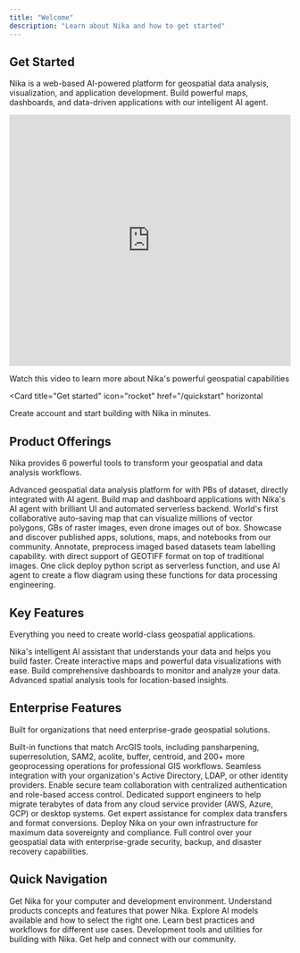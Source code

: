 ```yaml
---
title: "Welcome"
description: "Learn about Nika and how to get started"
---
```


## Get Started

Nika is a web-based AI-powered platform for geospatial data analysis, visualization, and application development. Build powerful maps, dashboards, and data-driven applications with our intelligent AI agent.

<div style={{ textAlign: 'center', margin: '2rem 0' }}>
  <div style={{ 
    position: 'relative', 
    width: '100%', 
    maxWidth: '800px', 
    margin: '0 auto',
    borderRadius: '12px',
    overflow: 'hidden',
    boxShadow: '0 10px 30px rgba(0, 0, 0, 0.1)'
  }}>
    <iframe
      width="100%"
      height="450"
      src="https://www.youtube.com/embed/I_I_eJ6FmEk"
      title="Nika Platform Overview"
      frameBorder="0"
      allow="accelerometer; autoplay; clipboard-write; encrypted-media; gyroscope; picture-in-picture; web-share"
      allowFullScreen
      style={{ display: 'block' }}
    ></iframe>
  </div>
  <p style={{ 
    marginTop: '1rem', 
    fontSize: '0.9rem', 
    color: 'var(--color-text-secondary)',
    fontStyle: 'italic'
  }}>
    Watch this video to learn more about Nika's powerful geospatial capabilities
  </p>
</div>

<Card
  title="Get started"
  icon="rocket"
  href="/quickstart"
  horizontal
>
  Create account and start building with Nika in minutes.
</Card>

## Product Offerings

Nika provides 6 powerful tools to transform your geospatial and data analysis workflows.

<Columns cols={2}>
  <Card
    title="NikaWorkspace"
    icon="chart-line"
    href="/products/nika-workspace"
  >
    Advanced geospatial data analysis platform for with PBs of dataset, directly integrated with AI agent.
  </Card>
  <Card
    title="NikaStudio"
    icon="code"
    href="/products/nika-studio"
  >
    Build map and dashboard applications with Nika's AI agent with brilliant UI and automated serverless backend.
  </Card>
  <Card
    title="NikaMap"
    icon="globe"
    href="/products/nika-map"
  >
    World's first collaborative auto-saving map that can visualize millions of vector polygons, GBs of raster images, even drone images out of box.
  </Card>
  <Card
    title="NikaHub"
    icon="images"
    href="/products/nika-hub"
  >
    Showcase and discover published apps, solutions, maps, and notebooks from our community.
  </Card>
    <Card
    title="NikaLabeller"
    icon="pencil"
    href="/products/nika-labeller"
  >
    Annotate, preprocess imaged based datasets team labelling capability. with direct support of GEOTIFF format on top of traditional images.
  </Card>
    <Card
    title="NikaETL"
    icon="water"
    href="/products/nika-etl"
  >
    One click deploy python script as serverless function, and use AI agent to create a flow diagram using these functions for data processing engineering.
  </Card>
</Columns>

## Key Features

Everything you need to create world-class geospatial applications.

<Columns cols={2}>
  <Card
    title="AI Agent"
    icon="brain"
  >
    Nika's intelligent AI assistant that understands your data and helps you build faster.
  </Card>
  <Card
    title="Maps & Visualization"
    icon="map"
  >
    Create interactive maps and powerful data visualizations with ease.
  </Card>
  <Card
    title="Analytical Databases"
    icon="database"
  >
    Build comprehensive dashboards to monitor and analyze your data.
  </Card>
  <Card
    title="Geospatial Analysis"
    icon="location-dot"
  >
    Advanced spatial analysis tools for location-based insights.
  </Card>
</Columns>

## Enterprise Features

Built for organizations that need enterprise-grade geospatial solutions.

<Columns cols={2}>
  <Card
    title="Advanced Geoprocessing"
    icon="tree"
  >
    Built-in functions that match ArcGIS tools, including pansharpening, superresolution, SAM2, acolite, buffer, centroid, and 200+ more geoprocessing operations for professional GIS workflows.
  </Card>
  <Card
    title="Single Sign-On (SSO)"
    icon="shield-check"
  >
    Seamless integration with your organization's Active Directory, LDAP, or other identity providers. Enable secure team collaboration with centralized authentication and role-based access control.
  </Card>
  <Card
    title="Data Migration Support"
    icon="cloud-arrow-up"
  >
    Dedicated support engineers to help migrate terabytes of data from any cloud service provider (AWS, Azure, GCP) or desktop systems. Get expert assistance for complex data transfers and format conversions.
  </Card>
  <Card
    title="On-Premise Deployment"
    icon="server"
  >
    Deploy Nika on your own infrastructure for maximum data sovereignty and compliance. Full control over your geospatial data with enterprise-grade security, backup, and disaster recovery capabilities.
  </Card>
</Columns>

## Quick Navigation

<Columns cols={3}>
  <Card
    title="Quickstart"
    icon="play"
    href="/quickstart"
  >
    Get Nika for your computer and development environment.
  </Card>
  <Card
    title="Concepts"
    icon="lightbulb"
    href="/concepts"
  >
    Understand products concepts and features that power Nika.
  </Card>
  <Card
    title="Models"
    icon="microchip"
    href="/models/ai-models"
  >
    Explore AI models available and how to select the right one.
  </Card>
  <Card
    title="Guides"
    icon="book"
    href="/guides"
  >
    Learn best practices and workflows for different use cases.
  </Card>
  <Card
    title="Integration"
    icon="wrench"
    href="/integrations"
  >
    Development tools and utilities for building with Nika.
  </Card>
  <Card
    title="Support"
    icon="headset"
    href="/support"
  >
    Get help and connect with our community.
  </Card>
</Columns>

